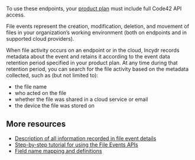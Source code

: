 To use these endpoints, your [product plan](https://code42.com/r/support/product-plans) must include full Code42 API access.

File events represent the creation, modification, deletion, and movement of files in your organization's working environment (both on endpoints and in supported cloud providers).

When file activity occurs on an endpoint or in the cloud, Incydr records metadata about the event and retains it according to the event data retention period specified in your product plan. At any time during that retention period, you can search for the file activity based on the metadata collected, such as (but not limited to):

- the file name
- who acted on the file
- whether the file was shared in a cloud service or email
- the device the file was stored on

## More resources
- [Description of all information recorded in file event details](https://support.code42.com/Administrator/Cloud/Code42_console_reference/Forensic_Search_reference_guide#File_event_details)
- [Step-by-step tutorial for using the File Events APIs](/forensic-search-api/#forensic-search-api)
- [Field name mapping and definitions](https://support.code42.com/Administrator/Cloud/Monitoring_and_managing/Code42_API_resources/Forensic_Search_API#FieldMapping)
